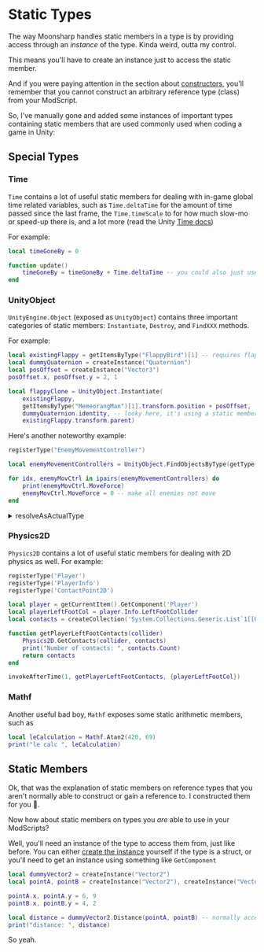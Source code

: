 # Static Types

The way Moonsharp handles static members in a type is by providing access through an _instance_ of the type. Kinda weird, outta my control.

This means you'll have to create an instance just to access the static member.

And if you were paying attention in the section about [constructors](/docs/guides/constructors), you'll remember that you cannot construct an arbitrary reference type (class) from your ModScript.

So, I've manually gone and added some instances of important types containing static members that are used commonly used when coding a game in Unity:

## Special Types

### Time

`Time` contains a lot of useful static members for dealing with in-game global time related variables, such as `Time.deltaTime` for the amount of time passed since the last frame, the `Time.timeScale` to for how much slow-mo or speed-up there is, and a lot more (read the Unity [Time docs](https://docs.unity3d.com/ScriptReference/Time.html))

For example:

```lua {4}
local timeGoneBy = 0

function update()
    timeGoneBy = timeGoneBy + Time.deltaTime -- you could also just use Time.time for all this but this is a pedantic example.
end
```

### UnityObject

`UnityEngine.Object` (exposed as `UnityObject`) contains three important categories of static members: `Instantiate`, `Destroy`, and `FindXXX` methods.

For example:

```lua {6}
local existingFlappy = getItemsByType("FlappyBird")[1] -- requires flappy bird already in the level
local dummyQuaternion = createInstance("Quaternion")
local posOffset = createInstance("Vector3")
posOffset.x, posOffset.y = 2, 1

local flappyClone = UnityObject.Instantiate(
    existingFlappy,
    getItemsByType("MemeorangMan")[1].transform.position + posOffset,
    dummyQuaternion.identity, -- looky here, it's using a static member! (more on this later)
    existingFlappy.transform.parent)
```

Here's another noteworthy example:

```lua {3}
registerType("EnemyMovementController")

local enemyMovementControllers = UnityObject.FindObjectsByType(getType("EnemyMovementController"), 0);

for idx, enemyMovCtrl in ipairs(enemyMovementControllers) do
    print(enemyMovCtrl.MoveForce)
    enemyMovCtrl.MoveForce = 0 -- make all enemies not move
end
```

<details>
  <summary>resolveAsActualType</summary>

You may have noticed the use of `resolveAsActualType`. This is a little helper that internally just returns the type as a `System.Object`, to trick MoonSharp into resolving the type as the most derived type it can possibly be. Because here, `UnityObject.FindObjectsOfType`'s C# return type is `UnityEngine.Object[]`, even though the actual underlying type in memory is `EnemyMovementController[]`, which is the thing we want to use in the for loop. Otherwise, without it, you would get an error trying to access `MoveForce`.

</details>

### Physics2D

`Physics2D` contains a lot of useful static members for dealing with 2D physics as well. For example:

```lua {10}
registerType('Player')
registerType('PlayerInfo')
registerType('ContactPoint2D')

local player = getCurrentItem().GetComponent('Player')
local playerLeftFootCol = player.Info.LeftFootCollider
local contacts = createCollection('System.Collections.Generic.List`1[[UnityEngine.ContactPoint2D, UnityEngine]]')

function getPlayerLeftFootContacts(collider)
    Physics2D.GetContacts(collider, contacts)
    print("Number of contacts: ", contacts.Count)
    return contacts
end

invokeAfterTime(1, getPlayerLeftFootContacts, {playerLeftFootCol})
```

### Mathf

Another useful bad boy, `Mathf` exposes some static arithmetic members, such as

```lua {1}
local leCalculation = Mathf.Atan2(420, 69)
print("le calc ", leCalculation)
```

## Static Members

Ok, that was the explanation of static members on reference types that you aren't normally able to construct or gain a reference to. I constructed them for you 🥹.

Now how about static members on types you _are_ able to use in your ModScripts?

Well, you'll need an instance of the type to access them from, just like before. You can either [create the instance](/docs/guides/constructors) yourself if the type is a struct, or you'll need to get an instance using something like `GetComponent`

```lua {7}
local dummyVector2 = createInstance("Vector2")
local pointA, pointB = createInstance("Vector2"), createInstance("Vector2")

pointA.x, pointA.y = 6, 9
pointB.x, pointB.y = 4, 2

local distance = dummyVector2.Distance(pointA, pointB) -- normally accessed as Vector2.Distance in C# Unity
print("distance: ", distance)
```

So yeah.
